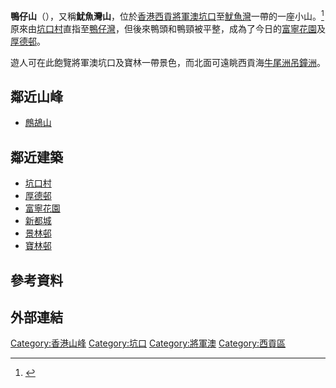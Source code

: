 {{Infobox Mountain
| 名稱 = 鴨仔山
| 照片 = 
| 照片說明 = 
| 海拔 = 152.6m
| 位置 = [[香港|香港]][[新界|新界]]東部
| 山脈 =
| 相對高度 =
| 座標 = {{coord|22|19|24.7|N|114|15|49.2|E}}
| pushpin_map = Hong Kong
| pushpin_map_caption = 鴨仔山的位置
| latd=22 |latm=19 |lats=24.7 |latNS=N
| longd=114 |longm=15 |longs=49.2 |longEW=E
}}
'''鴨仔山'''（{{lang-en|Ap Tsai Shan/Duckling Hill}}），又稱'''魷魚灣山'''，位於[[香港|香港]][[西貢區|西貢]][[將軍澳新市鎮|將軍澳]][[坑口_(香港)|坑口]]至[[魷魚灣|魷魚灣]]一帶的一座小山。<ref>{{Cite web|title=【西貢行山路線】將軍澳坑口站出發 鴨仔鷓鴣尖風葵坳四山連走|url=https://www.hk01.com/即時體育/297803/西貢行山路線-將軍澳坑口站出發-鴨仔鷓鴣尖風葵坳四山連走|accessdate=2019-12-16|date=2019-02-23|last=Discovery|first=野外動向 HK|work=香港01|language=zh-HK|archive-date=2020-08-07|archive-url=https://web.archive.org/web/20200807132912/https://www.hk01.com/%E5%8D%B3%E6%99%82%E9%AB%94%E8%82%B2/297803/%E8%A5%BF%E8%B2%A2%E8%A1%8C%E5%B1%B1%E8%B7%AF%E7%B7%9A-%E5%B0%87%E8%BB%8D%E6%BE%B3%E5%9D%91%E5%8F%A3%E7%AB%99%E5%87%BA%E7%99%BC-%E9%B4%A8%E4%BB%94%E9%B7%93%E9%B4%A3%E5%B0%96%E9%A2%A8%E8%91%B5%E5%9D%B3%E5%9B%9B%E5%B1%B1%E9%80%A3%E8%B5%B0|dead-url=no}}</ref>原來由[[坑口村|坑口村]]直指至[[鴨仔灣|鴨仔灣]]，但後來鴨頭和鴨頸被平整，成為了今日的[[富寧花園|富寧花園]]及[[厚德邨|厚德邨]]。 

遊人可在此飽覽將軍澳坑口及寶林一帶景色，而北面可遠眺西貢海[[牛尾洲|牛尾洲]][[吊鐘洲|吊鐘洲]]。

==鄰近山峰==
*[[鷓鴣山_(香港)|鷓鴣山]]

==鄰近建築==
*[[坑口村|坑口村]]
*[[厚德邨|厚德邨]]
*[[富寧花園|富寧花園]]
*[[新都城|新都城]]
*[[景林邨|景林邨]]
*[[寶林邨|寶林邨]]

==參考資料==
<references />

==外部連結==

{{HK-geo-stub}}

{{香港山峰}}

[[Category:香港山峰|Category:香港山峰]]
[[Category:坑口|Category:坑口]]
[[Category:將軍澳|Category:將軍澳]]
[[Category:西貢區|Category:西貢區]]